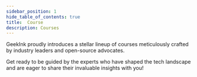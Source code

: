 ```yaml
---
sidebar_position: 1
hide_table_of_contents: true
title:  Course
description: Courses
---
```


GeekInk proudly introduces a stellar lineup of courses meticulously crafted by industry leaders and open-source advocates. 

Get ready to be guided by the experts who have shaped the tech landscape and are eager to share their invaluable insights with you!


